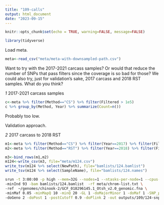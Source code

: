 ```yaml
---
title: "109-calls"
output: html_document
date: "2023-09-15"
---
```


```r
knitr::opts_chunk$set(echo = TRUE, warning=FALSE, message=FALSE)
```

```r
library(tidyverse)
```

Load meta.     
```r
meta<-read_csv("meta/meta-with-downsampled-path.csv")
```
Want to try with the 2017-2021 carcass samples? Or would that reduce the number of SNPs that pass filters since the coverage is so bad for those? We could also try, just for validation's sake, 2017 carcass and 2018 RST samples. What do you think?      

_1_ 2017-2021 carcass samples

```r
c<-meta %>% filter(Method=="CS") %>% filter(Filtered > 1e5)
c %>% group_by(Method, Year) %>% summarize(Count=n())
```

Probably too low.

Validation approach.

_2_ 2017 carcass to 2018 RST

```r
m1<-meta %>% filter(Method=="CS") %>% filter(Year==2017) %>% filter(Filtered > 1e5)
m2<-meta %>% filter(Method=="RST") %>% filter(Year==2018) %>% filter(Filtered > 1e5)

m3<-bind_rows(m1,m2)
m124<-write_csv(m3, file="meta/m124.csv")
write_tsv(m124 %>% select(NewPath), file="bamlists/124.bamlist")
write_tsv(m124 %>% select(SampleName), file="bamlists/124.names")
```


```sh
srun -t 3:00:00 -p high --mem=32G --nodes=1 --ntasks-per-node=1 --cpus-per-task=12 $HOME/angsd/angsd -nthreads 24 \
-minInd 93 -bam bamlists/124.bamlist  -rf meta/chrom-list.txt \
-ref  ~/genomes/chinook-2/GCF_018296145.1_Otsh_v2.0_genomic.fna \
-minMaf 0.05 -minMapQ 10 -minQ 20 -GL 1 -doMajorMinor 1 -doMaf 1 -SNP_pval 1e-6 \
-doGeno 2 -doPost 1 -postCutoff 0.9 -doPlink 2 -out outputs/109/124-snps > outputs/109/124-snps.out 2> outputs/109/123-snps.err &
```

